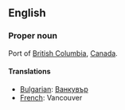 ==English==

===Proper noun===

Port of [[British Columbia]], [[Canada]].

====Translations====

*[[Bulgarian]]: [[Ванкувър]]
*[[French]]: Vancouver